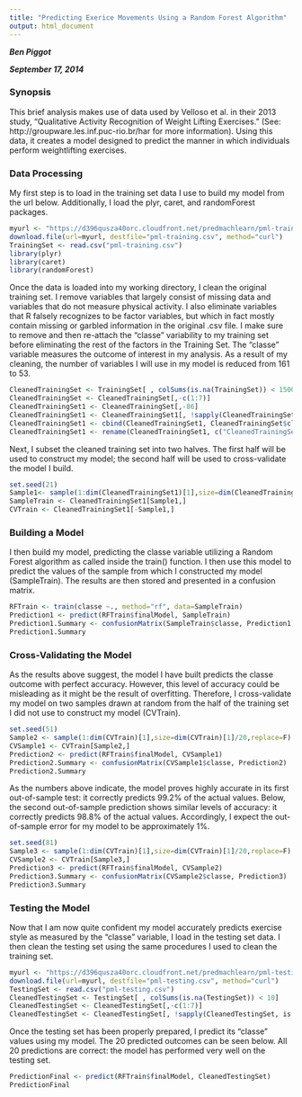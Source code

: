 ```yaml
---
title: "Predicting Exerice Movements Using a Random Forest Algorithm"
output: html_document
---
```

***Ben Piggot***
  
***September 17, 2014***

### Synopsis
This brief analysis makes use of data used by Velloso et al. in their 2013 study, "Qualitative Activity Recognition of Weight Lifting Exercises." (See: http://groupware.les.inf.puc-rio.br/har for more information). Using this data, it creates a model designed to predict the manner in which individuals perform weightlifting exercises.

### Data Processing
My first step is to load in the training set data I use to build my model from the url below. Additionally, I load the plyr, caret, and randomForest packages.

```r
myurl <- "https://d396qusza40orc.cloudfront.net/predmachlearn/pml-training.csv"
download.file(url=myurl, destfile="pml-training.csv", method="curl")
TrainingSet <- read.csv("pml-training.csv")
library(plyr)
library(caret)
library(randomForest)
```
Once the data is loaded into my working directory, I clean the original training set. I remove variables that largely consist of missing data and variables that do not measure physical activity. I also eliminate variables that R falsely recognizes to be factor variables, but which in fact mostly contain missing or garbled information in the original .csv file. I make sure to remove and then re-attach the "classe" variability to my training set before eliminating the rest of the factors in the Training Set. The "classe" variable measures the outcome of interest in my analysis. As a result of my cleaning, the number of variables I will use in my model is reduced from 161 to 53.

```r
CleanedTrainingSet <- TrainingSet[ , colSums(is.na(TrainingSet)) < 15000] 
CleanedTrainingSet <- CleanedTrainingSet[,-c(1:7)]
CleanedTrainingSet1 <- CleanedTrainingSet[,-86]
CleanedTrainingSet1 <- CleanedTrainingSet1[, !sapply(CleanedTrainingSet1, is.factor)]
CleanedTrainingSet1 <- cbind(CleanedTrainingSet1, CleanedTrainingSet$classe)
CleanedTrainingSet1 <- rename(CleanedTrainingSet1, c("CleanedTrainingSet$classe"="classe"))
```
Next, I subset the cleaned training set into two halves. The first half will be used to construct my model; the second half will be used to cross-validate the model I build.

```r
set.seed(21)
Sample1<- sample(1:dim(CleanedTrainingSet1)[1],size=dim(CleanedTrainingSet1)[1]/2,replace=F)
SampleTrain <- CleanedTrainingSet1[Sample1,]
CVTrain <- CleanedTrainingSet1[-Sample1,]
```
### Building a Model
I then build my model, predicting the classe variable utilizing a Random Forest algorithm as called inside the train() function. I then use this model to predict the values of the sample from which I constructed my model (SampleTrain). The results are then stored and presented in a confusion matrix.

```r
RFTrain <- train(classe ~., method="rf", data=SampleTrain)
Prediction1 <- predict(RFTrain$finalModel, SampleTrain)
Prediction1.Summary <- confusionMatrix(SampleTrain$classe, Prediction1)
Prediction1.Summary
```

### Cross-Validating the Model
As the results above suggest, the model I have built predicts the classe outcome with perfect accuracy. However, this level of accuracy could be misleading as it might be the result of overfitting. Therefore, I cross-validate my model on two samples drawn at random from the half of the training set I did not use to construct my model (CVTrain).

```r
set.seed(51)
Sample2 <- sample(1:dim(CVTrain)[1],size=dim(CVTrain)[1]/20,replace=F)
CVSample1 <- CVTrain[Sample2,]
Prediction2 <- predict(RFTrain$finalModel, CVSample1)
Prediction2.Summary <- confusionMatrix(CVSample1$classe, Prediction2)
Prediction2.Summary
```
As the numbers above indicate, the model proves highly accurate in its first out-of-sample test: it correctly predicts 99.2% of the actual values. Below, the second out-of-sample prediction shows similar levels of accuracy: it correctly predicts 98.8% of the actual values. Accordingly, I expect the out-of-sample error for my model to be approximately 1%.

```r
set.seed(81)
Sample3 <- sample(1:dim(CVTrain)[1],size=dim(CVTrain)[1]/20,replace=F)
CVSample2 <- CVTrain[Sample3,]
Prediction3 <- predict(RFTrain$finalModel, CVSample2)
Prediction3.Summary <- confusionMatrix(CVSample2$classe, Prediction3)
Prediction3.Summary
```
### Testing the Model
Now that I am now quite confident my model accurately predicts exercise style as measured by the "classe" variable, I load in the testing set data. I then clean the testing set using the same procedures I used to clean the training set. 

```r
myurl <- "https://d396qusza40orc.cloudfront.net/predmachlearn/pml-testing.csv"
download.file(url=myurl, destfile="pml-testing.csv", method="curl")
TestingSet <- read.csv("pml-testing.csv")
CleanedTestingSet <- TestingSet[ , colSums(is.na(TestingSet)) < 10] 
CleanedTestingSet <- CleanedTestingSet[,-c(1:7)]
CleanedTestingSet <- CleanedTestingSet[, !sapply(CleanedTestingSet, is.factor)]
```
Once the testing set has been properly prepared, I predict its "classe" values using my model. The 20 predicted outcomes can be seen below. All 20 predictions are correct: the model has performed very well on the testing set.

```r
PredictionFinal <- predict(RFTrain$finalModel, CleanedTestingSet)
PredictionFinal
```

